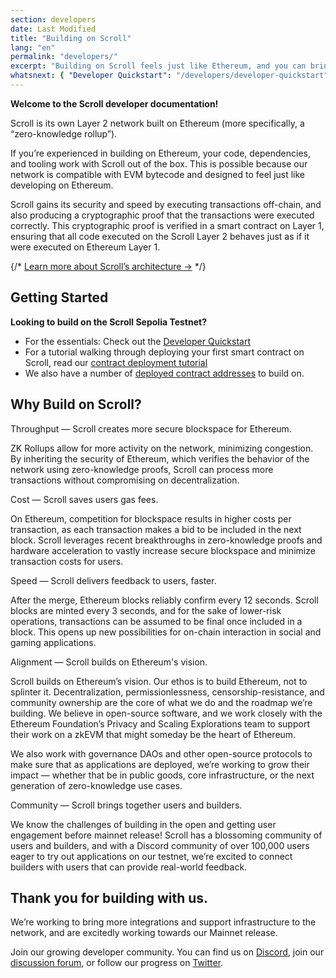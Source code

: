 ```yaml
---
section: developers
date: Last Modified
title: "Building on Scroll"
lang: "en"
permalink: "developers/"
excerpt: "Building on Scroll feels just like Ethereum, and you can bring your favorite tooling and contracts with you."
whatsnext: { "Developer Quickstart": "/developers/developer-quickstart" }
---
```



**Welcome to the Scroll developer documentation!**

Scroll is its own Layer 2 network built on Ethereum (more specifically, a “zero-knowledge rollup”).

If you’re experienced in building on Ethereum, your code, dependencies, and tooling work with Scroll out of the box. This is possible because our network is compatible with EVM bytecode and designed to feel just like developing on Ethereum.

<Aside type="tip" title="New to zero-knowledge rollups?">
Scroll gains its security and speed by executing transactions off-chain, and also producing a cryptographic proof that
the transactions were executed correctly. This cryptographic proof is verified in a smart contract on Layer 1,
ensuring that all code executed on the Scroll Layer 2 behaves just as if it were executed on Ethereum Layer 1.

{/* [Learn more about Scroll’s architecture →](/technology/) */}

</Aside>

## Getting Started

**Looking to build on the Scroll Sepolia Testnet?**

- For the essentials: Check out the [Developer Quickstart](/developers/developer-quickstart)
- For a tutorial walking through deploying your first smart contract on Scroll, read our [contract deployment tutorial](/developers/guides/contract-deployment-tutorial)
- We also have a number of [deployed contract addresses](/developers/scroll-contracts) to build on.

## Why Build on Scroll?

<ToggleElement anchor="throughput">
  <div slot="title">Throughput — Scroll creates more secure blockspace for Ethereum.</div>
  <p>
    ZK Rollups allow for more activity on the network, minimizing congestion. By inheriting the security of Ethereum,
    which verifies the behavior of the network using zero-knowledge proofs, Scroll can process more transactions without
    compromising on decentralization.
  </p>
</ToggleElement>

<ToggleElement anchor="cost">
  <div slot="title">Cost — Scroll saves users gas fees.</div>
  <p>
    On Ethereum, competition for blockspace results in higher costs per transaction, as each transaction makes a bid to
    be included in the next block. Scroll leverages recent breakthroughs in zero-knowledge proofs and hardware
    acceleration to vastly increase secure blockspace and minimize transaction costs for users.
  </p>
</ToggleElement>
<ToggleElement anchor="speed">
  <div slot="title">Speed — Scroll delivers feedback to users, faster.</div>
  <p>
    After the merge, Ethereum blocks reliably confirm every 12 seconds. Scroll blocks are minted every 3 seconds, and
    for the sake of lower-risk operations, transactions can be assumed to be final once included in a block. This opens
    up new possibilities for on-chain interaction in social and gaming applications.
  </p>
</ToggleElement>
<ToggleElement anchor="alignment">
  <div slot="title">Alignment — Scroll builds on Ethereum's vision.</div>
  <p>
    Scroll builds on Ethereum’s vision. Our ethos is to build Ethereum, not to splinter it. Decentralization,
    permissionlessness, censorship-resistance, and community ownership are the core of what we do and the roadmap we’re
    building. We believe in open-source software, and we work closely with the Ethereum Foundation’s Privacy and Scaling
    Explorations team to support their work on a zkEVM that might someday be the heart of Ethereum.
  </p>
  <p>
    We also work with governance DAOs and other open-source protocols to make sure that as applications are deployed,
    we’re working to grow their impact — whether that be in public goods, core infrastructure, or the next generation of
    zero-knowledge use cases.
  </p>
</ToggleElement>
<ToggleElement anchor="community">
  <div slot="title">Community — Scroll brings together users and builders.</div>
  <p>
    We know the challenges of building in the open and getting user engagement before mainnet release! Scroll has a
    blossoming community of users and builders, and with a Discord community of over 100,000 users eager to try out
    applications on our testnet, we’re excited to connect builders with users that can provide real-world feedback.
  </p>
</ToggleElement>

## Thank you for building with us.

We’re working to bring more integrations and support infrastructure to the network, and are excitedly working towards our Mainnet release.

Join our growing developer community. You can find us on [Discord](https://discord.gg/scroll), join our [discussion forum](https://community.scroll.io/), or follow our progress on [Twitter](https://twitter.com/Scroll_ZKP).
